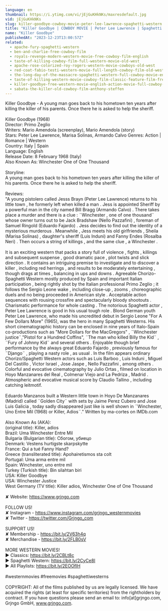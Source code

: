 ```yaml
---
language: en
thumbnail: https://i.ytimg.com/vi/jEjGuKHkNKs/maxresdefault.jpg
vid: jEjGuKHkNKs
slug: killer-goodbye-cowboy-movie-peter-lee-lawrence-spaghetti-western
title: "Killer Goodbye | COWBOY MOVIE | Peter Lee Lawrence | Spaghetti Western"
name: "Killer Goodbye"
publishedAt: "2023-12-23T13:00:57Z"
related:
  - apache-fury-spaghetti-western
  - ben-and-charlie-free-cowboy-film
  - royals-revenge-modern-western-movie-free-cowboy-film-english
  - taste-of-killing-cowboy-film-full-western-movie-old-west
  - apache-rose-colorized-roy-rogers-western-movie-cowboys-old-west
  - red-coat-fabio-testi-western-movie-full-length-cowboy-film-old-west
  - the-long-day-of-the-massacre-spaghetti-western-full-cowboy-movie-english-wild-west
  - taste-of-killing-western-movie-cowboy-film-classic-feature-film-free-movie-on-youtube
  - killer-goodbye-free-western-movie-english-action-movie-full-cowboy-film
  - sabata-the-killer-old-cowboy-film-anthony-steffen
---
```


Killer Goodbye - A young man goes back to his hometown ten years after killing the killer of his parents. Once there he is asked to help the sheriff. <br />
<br />
Killer Goodbye (1968)<br />
Director: Primo Zeglio<br />
Writers: Mario Amendola (screenplay), Mario Amendola (story) <br />
Stars: Peter Lee Lawrence, Marisa Solinas, Armando Calvo  Genres: Action | Romance | Western <br />
Country: Italy | Spain<br />
Language: English<br />
Release Date: 8 February 1968 (Italy) <br />
Also Known As: Winchester One of One Thousand<br />
<br />
Storyline: <br />
A young man goes back to his hometown ten years after killing the killer of his parents. Once there he is asked to help the sheriff. <br />
<br />
Reviews:<br />
"A young pistolero called Jesss Brayn (Peter Lee Lawrence) returns to his little town , he formerly left when killed a man . Jess is appointed Sheriff by a powerful man in the city named Bill Bragg (Armando Calvo) . There takes place a murder and there is a clue : ¨Winchester , one of one thousand¨ whose owner turns out to be Jack Bradshaw (Nello Pazzafini) , foreman of Samuel Ringold (Eduardo Fajardo) . Jess decides to find out the identity of a mysterious murderous . Meanwhile , Jess meets his old girlfriends , Sheila (Marisa Solinas) , daughter's sheriff (Luis Induni) and Fanny Endes (Rosalba Neri) . Then occurs a string of killings , and the same clue , a Winchester .<br />
<br />
It is an exciting western that packs a story full of violence , fights , killings and subsequent suspense , good dramatic pace , plot twists and slick direction . It contains an intriguing premise to investigate and to discover a killer , including red herrings , and results to be moderately entertaining , though drags at times , balancing in ups and downs . Agreeable Chorizo-Spaghetti Western mostly produced by Spain and important Italian participation , being rightly shot by the Italian professional Primo Zeglio ; it follows the Sergio Leone wake , including close-up , zooms , choreographic duels and no being proceeded in American style . Acceptable action sequences with rousing crossfire and spectacularly bloody shootouts . Charismatic performance for whole casting . The notorious Spaghetti actor , Peter Lee Lawrence is good in his usual tough role . Blond German youth Peter Lee Lawrence, who made his uncredited debut in Sergio Leone "For A Few Dollars More" (1965), was the hero in many Spaghetti Westerns. His short cinematographic history can be enclosed in nine years of Italo-Spain co-productions such as "More Dollars for the MacGregors" , ¨Winchester justice¨,"Pistol for a Hundred Coffins", ¨The man who killed Billy the Kid¨ , ¨Fury of Johnny Kid¨ and several others . Enjoyable though brief performance by the always great Eduardo Fajardo , previously famous for ¨Django¨ , playing a nasty role , as usual . In the film appears ordinary Chorizo/Spaghetti Western actors such as Luis Barboo , Luis Induni , Miguel Del Castillo , Victor Israel , Jose Jaspe , Nello Pazzafini , among others . Colorful and evocative cinematography by Julio Ortas , filmed on location in Hoyo Manzanares del Real , Colmenar Viejo and La Pedriza , Madrid . Atmospheric and evocative musical score by Claudio Tallino , including catching leitmotif.<br />
<br />
Eduardo Manzanos built a Western little town in Hoyo De Manzanares (Madrid) called ¨Golden City¨ with sets by Jaime Perez Cubero and Jose Luis Galicia , today sadly disappeared just like is well shown in ¨Winchester, Uno Entre Mil (1968) or Killer, Adios¨." Written by ma-cortes on IMDb.com<br />
<br />
Also Known As (AKA):<br />
(original title): Killer, adios<br />
Brazil: Uma Winchester Entre Mil<br />
Bulgaria (Bulgarian title): Сбогом, убиецо<br />
Denmark: Vestens hurtigste skarpskytte<br />
France: Qui a tué Fanny Hand?<br />
Greece (transliterated title): Apohairetismos sta colt<br />
Portugal: Uma arma entre mil<br />
Spain: Winchester, uno entre mil<br />
Turkey (Turkish title): Bin silahtan biri<br />
USA: Killer Goodbye<br />
USA: Winchester Justice<br />
West Germany (TV title): Killer adios, Winchester One of One Thousand<br />
<br />
✘ Website: https://www.grjngo.com<br />
<br />
FOLLOW US!<br />
✘ Instagram - https://www.instagram.com/grjngo_westernmovies<br />
✘ Twitter - https://twitter.com/Grjngo_com<br />
<br />
SUPPORT US!<br />
✘ Membership - https://bit.ly/2V63h4q<br />
✘ Merchandise - https://bit.ly/2FLB0sV<br />
<br />
MORE WESTERN MOVIES! <br />
► Classics: https://bit.ly/2CBLt8c <br />
► Spaghetti Western: https://bit.ly/2CyCe8I <br />
► All Playlists: https://bit.ly/2EOOfIH <br />
<br />
#westernmovies #freemovies #spaghettiwesterns<br />
<br />
COPYRIGHT: All of the films published by us are legally licensed. We have acquired the rights (at least for specific territories) from the rightholders by contract. If you have questions please send an email to: info[at]grjngo.com, Grjngo GmbH, www.grjngo.com.